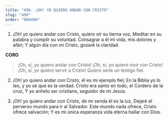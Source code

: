 ```yaml
---
title: "490. ¡OH! YO QUIERO ANDAR CON CRISTO"
slug: "490"
order: "000490"
---
```

1. ¡Oh! yo quiero andar con Cristo, quiero oír su tierna voz,
Meditar en su palabra y cumplir su voluntad. Consagrar a él mi vida, mis dolores y afán;
Y algún día con mi Cristo, gozaré la claridad.

**CORO**

> ¡Oh, sí, yo quiero andar con Cristo!
¡Oh, sí, yo quiero vivir con Cristo!
¡Oh, sí, yo quiero servir a Cristo! Quiero serle un testigo fiel.

2. ¡Oh! yo quiero andar con Cristo, él es mi ejemplo fiel;
En la Biblia yo lo leo, y yo sé que es la verdad. Cristo era santo en todo, el Cordero de la cruz,
Y yo anhelo ser cristiano, seguidor de mi Jesús.

3. ¡Oh! yo quiero andar con Cristo, de mi senda él es la luz,
Dejaré el perverso mundo para ir al Salvador. Este mundo nada ofrece, Cristo ofrece salvación; Y es mi única esperanza vida eterna hallar con
Dios.
